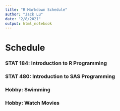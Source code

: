 ```yaml
---
title: "R Markdown Schedule"
author: "Jack Lu"
date: "2/8/2021"
output: html_notebook
---
```


# Schedule


### STAT 184: Introduction to R Programming


### STAT 480: Introduction to SAS Programming




### Hobby: Swimming



### Hobby: Watch Movies



